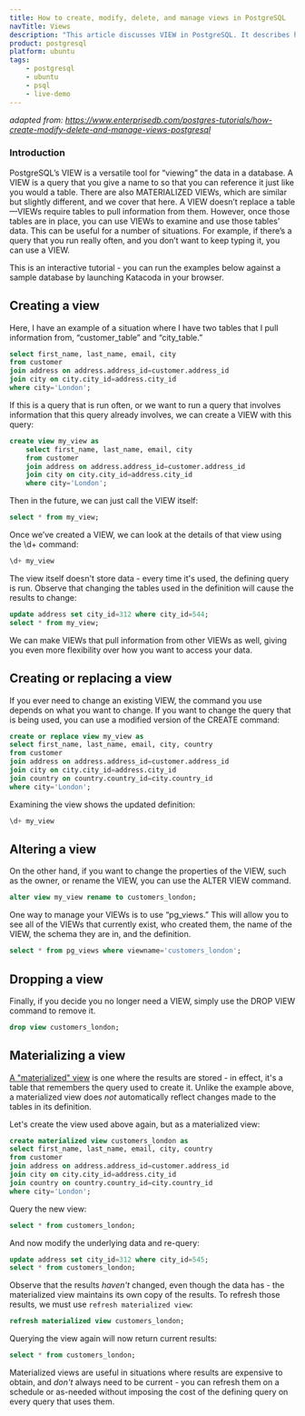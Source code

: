 ```yaml
---
title: How to create, modify, delete, and manage views in PostgreSQL
navTitle: Views
description: "This article discusses VIEW in PostgreSQL. It describes how a VIEW functions as a shortcut if calling the same query multiple times, then defines the following commands: CREATE VIEW, ALTER VIEW, DROP VIEW" 
product: postgresql
platform: ubuntu
tags:
    - postgresql
    - ubuntu
    - psql
    - live-demo
---
```


*adapted from: https://www.enterprisedb.com/postgres-tutorials/how-create-modify-delete-and-manage-views-postgresql*

### Introduction

PostgreSQL’s VIEW is a versatile tool for “viewing” the data in a database. A VIEW is a query that you give a name to so that you can reference it just like you would a table. There are also MATERIALIZED VIEWs, which are similar but slightly different, and we cover that here. A VIEW doesn’t replace a table—VIEWs require tables to pull information from them. However, once those tables are in place, you can use VIEWs to examine and use those tables’ data. This can be useful for a number of situations. For example, if there’s a query that you run really often, and you don’t want to keep typing it, you can use a VIEW. 

This is an interactive tutorial - you can run the examples below against a sample database by launching Katacoda in your browser.
<Katacoda 
 account="enterprisedb" scenario="sandbox" 
 clickToShowText="Launch Katacoda" 
 panel="true"
 codelanguages="sql"/>

## Creating a view

Here, I have an example of a situation where I have two tables that I pull information from, “customer_table” and “city_table.”

```sql
select first_name, last_name, email, city 
from customer
join address on address.address_id=customer.address_id
join city on city.city_id=address.city_id
where city='London';
```

If this is a query that is run often, or we want to run a query that involves information that this query already involves, we can create a VIEW with this query:

```sql
create view my_view as 
    select first_name, last_name, email, city 
    from customer
    join address on address.address_id=customer.address_id
    join city on city.city_id=address.city_id
    where city='London';
```

Then in the future, we can just call the VIEW itself:

```sql
select * from my_view;
```

Once we’ve created a VIEW, we can look at the details of that view using the \d+ command:

```sql
\d+ my_view
```

The view itself doesn't store data - every time it's used, the defining query is run. Observe that changing the tables used in the definition will cause the results to change:

```sql
update address set city_id=312 where city_id=544;
select * from my_view;
```

We can make VIEWs that pull information from other VIEWs as well, giving you even more flexibility over how you want to access your data.

## Creating or replacing a view

If you ever need to change an existing VIEW, the command you use depends on what you want to change. If you want to change the query that is being used, you can use a modified version of the CREATE command:

```sql
create or replace view my_view as 
select first_name, last_name, email, city, country
from customer
join address on address.address_id=customer.address_id
join city on city.city_id=address.city_id
join country on country.country_id=city.country_id
where city='London';
```

Examining the view shows the updated definition: 

```sql
\d+ my_view
```

## Altering a view

On the other hand, if you want to change the properties of the VIEW, such as the owner, or rename the VIEW, you can use the ALTER VIEW command.

```sql
alter view my_view rename to customers_london;
```

One way to manage your VIEWs is to use “pg_views.” This will allow you to see all of the VIEWs that currently exist, who created them, the name of the VIEW, the schema they are in, and the definition.

```sql
select * from pg_views where viewname='customers_london'; 
```

## Dropping a view

Finally, if you decide you no longer need a VIEW, simply use the DROP VIEW command to remove it.

```sql
drop view customers_london;
```

## Materializing a view

[A "materialized" view](https://www.postgresql.org/docs/current/rules-materializedviews.html) is one where the results are stored - in effect, it's a table that remembers the query used to create it. Unlike the example above, a materialized view does *not* automatically reflect changes made to the tables in its definition.

Let's create the view used above again, but as a materialized view:

```sql
create materialized view customers_london as 
select first_name, last_name, email, city, country
from customer
join address on address.address_id=customer.address_id
join city on city.city_id=address.city_id
join country on country.country_id=city.country_id
where city='London';
```

Query the new view:

```sql
select * from customers_london;
```

And now modify the underlying data and re-query:

```sql
update address set city_id=312 where city_id=545;
select * from customers_london;
```

Observe that the results *haven't* changed, even though the data has - the materialized view maintains its own copy of the results. To refresh those results, we must use `refresh materialized view`:

```sql
refresh materialized view customers_london;
```

Querying the view again will now return current results:

```sql
select * from customers_london;
```

Materialized views are useful in situations where results are expensive to obtain, and *don't* always need to be current - you can refresh them on a schedule or as-needed without imposing the cost of the defining query on every query that uses them.
